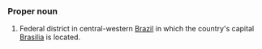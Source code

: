 ===Proper noun===
#Federal district in central-western [[Brazil]] in which the country's capital [[Brasilia]] is located.
